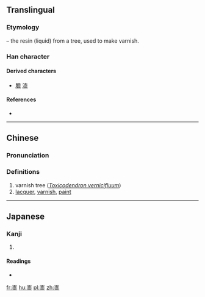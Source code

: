 ==Translingual==
===Etymology===
{{Han compound|木|t1=tree|水|t2=water|ls=ic}} – the resin (liquid) from a tree, used to make varnish.

===Han character===
{{Han char|rn=75|rad=木|as=07|sn=11|four=40232|canj=DOE|ids=⿱[[木]]⿱[[人|𠆢]][[水|⺢]]}}

====Derived characters====
* [[膝]] [[漆]]

====References====
* {{Han ref|kx=0527.170|dkj=14818|dj=0916.100|hdz=21217.040|uh=687C|ud=26748|bh=D5C3|bd=54723}}

----

==Chinese==
{{zh-forms}}

===Pronunciation===
{{zh-pron
|m=qī
|c=cat1
|mc=y
|oc=y
|ma=
|cat=pn,n
}}

===Definitions===
# varnish tree (''[[w:Toxicodendron vernicifluum|Toxicodendron vernicifluum]]'')
# [[lacquer]], [[varnish]], [[paint]]

----

==Japanese==

===Kanji===
{{ja-kanji|grade=|rs=木07}}

# {{defn|lang=ja|sort=木07}}

====Readings====
* {{ja-readings|on=[[しつ]] (shitsu)|kun=[[うるし]] (urushi)}}

[[fr:桼]]
[[hu:桼]]
[[pl:桼]]
[[zh:桼]]